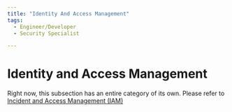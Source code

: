 ```yaml
---
title: "Identity And Access Management"
tags:
  - Engineer/Developer
  - Security Specialist

---
```



<TagProvider>
<TagFilter />

# Identity and Access Management

<TagList tags={frontmatter.tags} />
<AttributionList contributors={frontmatter.contributors} />

Right now, this subsection has an entire category of its own. Please refer to [Incident and Access Management (IAM)](/iam/access-management)

</TagProvider>